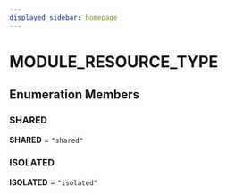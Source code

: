 ```yaml
---
displayed_sidebar: homepage
---
```



# MODULE\_RESOURCE\_TYPE

## Enumeration Members

### SHARED

 **SHARED** = `"shared"`

### ISOLATED

 **ISOLATED** = `"isolated"`
